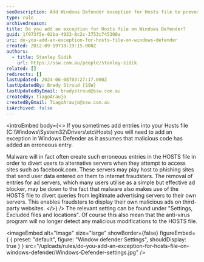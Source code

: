```yaml
---
seoDescription: Add Windows Defender exception for Hosts file to prevent anti-virus software from detecting legitimate modifications.
type: rule
archivedreason:
title: Do you add an exception for Hosts file on Windows Defender?
guid: 1f973f5e-02ba-4933-8c2c-3753c745308a
uri: do-you-add-an-exception-for-hosts-file-on-windows-defender
created: 2012-09-19T18:19:15.000Z
authors:
  - title: Stanley Sidik
    url: https://ssw.com.au/people/stanley-sidik
related: []
redirects: []
lastUpdated: 2024-06-08T03:27:17.000Z
lastUpdatedBy: Brady Stroud [SSW]
lastUpdatedByEmail: bradystroud@ssw.com.au
createdBy: TiagoAraujo
createdByEmail: TiagoAraujo@ssw.com.au
isArchived: false
---
```


<introEmbed
  body={<>
If you sometimes add entries into your Hosts file (C:\Windows\System32\Drivers\etc\Hosts) you will need to add an exception in Windows Defender as it assumes that malicious code has added an erroneous entry.

Malware will in fact often create such erroneous entries in the HOSTS file in order to divert users to alternative servers when they attempt to access sites such as facebook.com. These servers may play host to phishing sites that send user data entered on them to internet fraudsters. The removal of entries for ad servers, which many users utilise as a simple but effective ad blocker, may be down to the fact that malware also makes use of the HOSTS file to divert queries from legitimate advertising servers to their own servers. This enables fraudsters to display their own malicious ads on third-party websites.
  </>}
/>
The relevant setting can be found under "Settings, Excluded files and locations". Of course this also mean that the anti-virus program will no longer detect any malicious modifications to the HOSTS file.


<imageEmbed
  alt="Image"
  size="large"
  showBorder={false}
  figureEmbed={ {
    preset: "default",
    figure: "Window defender Settings",
    shouldDisplay: true
  } }
  src="/uploads/rules/do-you-add-an-exception-for-hosts-file-on-windows-defender/Windows-Defender-settings.jpg"
/>
